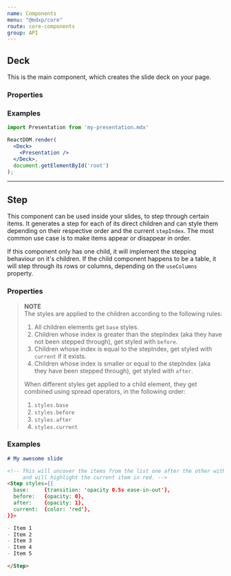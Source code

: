 ```yaml
---
name: Components
menu: "@mdxp/core"
route: core-components
group: API
---
```



## Deck
This is the main component, which creates the slide deck on your page.

### Properties
<Arguments of={Deck} />

### Examples
```jsx
import Presentation from 'my-presentation.mdx'

ReactDOM.render(
  <Deck>
    <Presentation />
  </Deck>,
  document.getElementById('root')
);
```

---


## Step
This component can be used inside your slides, to step through certain items.
It generates a step for each of its direct children and can style them depending on their respective order and the current `stepIndex`.
The most common use case is to make items appear or disappear in order.

If this component only has one child, it will implement the stepping behaviour on it's children.
If the child component happens to be a table, it will step through its rows or columns,
depending on the `useColumns` property.

### Properties
<Arguments of={Step} />

> __NOTE__  
> The styles are applied to the children according to the following rules:  
>
>   1. All children elements get `base` styles.
>   2. Children whose index is greater than the stepIndex (aka they have not been stepped through), get styled with `before`.
>   3. Children whose index is equal to the stepIndex, get styled with `current` if it exists.
>   4. Children whose index is smaller or equal to the stepIndex (aka they have been stepped through), get styled with `after`.
>
> When different styles get applied to a child element, they get combined using spread operators, in the following order:
>
>   1. `styles.base`
>   2. `styles.before`
>   3. `styles.after`
>   4. `styles.current`

### Examples
```md
# My awesome slide

<!-- This will uncover the items from the list one after the other with a nice opacity transition,
     and will highlight the current item in red. -->
<Step styles={{
  base:     {transition: 'opacity 0.5s ease-in-out'},
  before:   {opacity: 0},
  after:    {opacity: 1},
  current:  {color: 'red'},
}}>

- Item 1
- Item 2
- Item 3
- Item 4
- Item 5

</Step>
```
